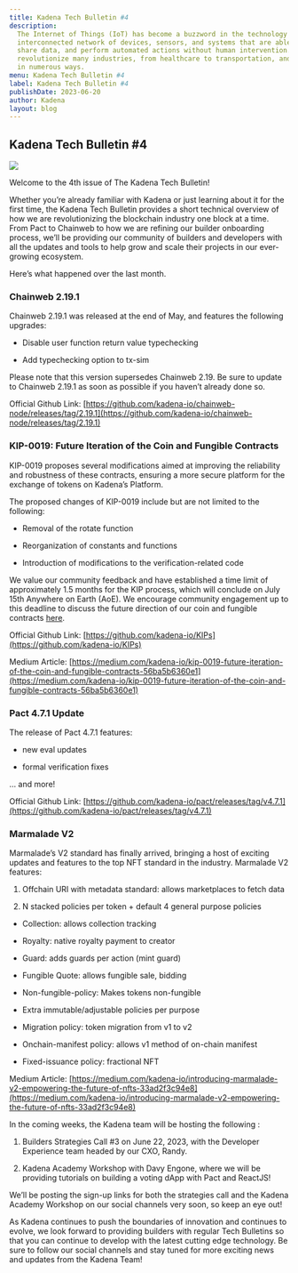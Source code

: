 ```yaml
---
title: Kadena Tech Bulletin #4
description:
  The Internet of Things (IoT) has become a buzzword in the technology industry in recent years. It refers to the
  interconnected network of devices, sensors, and systems that are able to communicate with each other, collect and
  share data, and perform automated actions without human intervention. This technology has the potential to
  revolutionize many industries, from healthcare to transportation, and has already started to transform our daily lives
  in numerous ways.
menu: Kadena Tech Bulletin #4
label: Kadena Tech Bulletin #4
publishDate: 2023-06-20
author: Kadena
layout: blog
---
```


## Kadena Tech Bulletin #4

![](/assets/blog/1_2SE_f06Kj-A0xvlHr0XKIg.webp)

Welcome to the 4th issue of The Kadena Tech Bulletin!

Whether you’re already familiar with Kadena or just learning about it for the first time, the Kadena Tech Bulletin
provides a short technical overview of how we are revolutionizing the blockchain industry one block at a time. From Pact
to Chainweb to how we are refining our builder onboarding process, we’ll be providing our community of builders and
developers with all the updates and tools to help grow and scale their projects in our ever-growing ecosystem.

Here’s what happened over the last month.

### Chainweb 2.19.1

Chainweb 2.19.1 was released at the end of May, and features the following upgrades:

- Disable user function return value typechecking

- Add typechecking option to tx-sim

Please note that this version supersedes Chainweb 2.19. Be sure to update to Chainweb 2.19.1 as soon as possible if you
haven’t already done so.

Official Github Link:
[https://github.com/kadena-io/chainweb-node/releases/tag/2.19.1](https://github.com/kadena-io/chainweb-node/releases/tag/2.19.1)

### KIP-0019: Future Iteration of the Coin and Fungible Contracts

KIP-0019 proposes several modifications aimed at improving the reliability and robustness of these contracts, ensuring a
more secure platform for the exchange of tokens on Kadena’s Platform.

The proposed changes of KIP-0019 include but are not limited to the following:

- Removal of the rotate function

- Reorganization of constants and functions

- Introduction of modifications to the verification-related code

We value our community feedback and have established a time limit of approximately 1.5 months for the KIP process, which
will conclude on July 15th Anywhere on Earth (AoE). We encourage community engagement up to this deadline to discuss the
future direction of our coin and fungible contracts [here](https://github.com/kadena-io/KIPs/pull/43).

Official Github Link: [https://github.com/kadena-io/KIPs](https://github.com/kadena-io/KIPs)

Medium Article:
[https://medium.com/kadena-io/kip-0019-future-iteration-of-the-coin-and-fungible-contracts-56ba5b6360e1](https://medium.com/kadena-io/kip-0019-future-iteration-of-the-coin-and-fungible-contracts-56ba5b6360e1)

### Pact 4.7.1 Update

The release of Pact 4.7.1 features:

- new eval updates

- formal verification fixes

… and more!

Official Github Link:
[https://github.com/kadena-io/pact/releases/tag/v4.7.1](https://github.com/kadena-io/pact/releases/tag/v4.7.1)

### Marmalade V2

Marmalade’s V2 standard has finally arrived, bringing a host of exciting updates and features to the top NFT standard in
the industry. Marmalade V2 features:

1.  Offchain URI with metadata standard: allows marketplaces to fetch data

2.  N stacked policies per token + default 4 general purpose policies

- Collection: allows collection tracking

- Royalty: native royalty payment to creator

- Guard: adds guards per action (mint guard)

- Fungible Quote: allows fungible sale, bidding

- Non-fungible-policy: Makes tokens non-fungible

- Extra immutable/adjustable policies per purpose

- Migration policy: token migration from v1 to v2

- Onchain-manifest policy: allows v1 method of on-chain manifest

- Fixed-issuance policy: fractional NFT

Medium Article:
[https://medium.com/kadena-io/introducing-marmalade-v2-empowering-the-future-of-nfts-33ad2f3c94e8](https://medium.com/kadena-io/introducing-marmalade-v2-empowering-the-future-of-nfts-33ad2f3c94e8)

In the coming weeks, the Kadena team will be hosting the following :

1.  Builders Strategies Call #3 on June 22, 2023, with the Developer Experience team headed by our CXO, Randy.

2.  Kadena Academy Workshop with Davy Engone, where we will be providing tutorials on building a voting dApp with Pact
    and ReactJS!

We’ll be posting the sign-up links for both the strategies call and the Kadena Academy Workshop on our social channels
very soon, so keep an eye out!

As Kadena continues to push the boundaries of innovation and continues to evolve, we look forward to providing builders
with regular Tech Bulletins so that you can continue to develop with the latest cutting edge technology. Be sure to
follow our social channels and stay tuned for more exciting news and updates from the Kadena Team!
